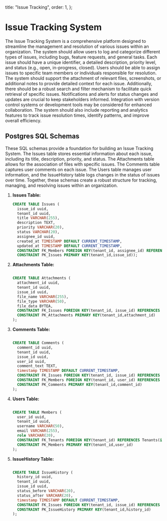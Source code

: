 
  title: "Issue Tracking",
  order: 1,
};
# Issue Tracking System

The Issue Tracking System is a comprehensive platform designed to streamline the management and resolution of various issues within an organization. The system should allow users to log and categorize different types of issues, including bugs, feature requests, and general tasks. Each issue should have a unique identifier, a detailed description, priority level, and status (e.g., open, in-progress, closed). Users should be able to assign issues to specific team members or individuals responsible for resolution. The system should support the attachment of relevant files, screenshots, or additional notes to provide detailed context for each issue. Additionally, there should be a robust search and filter mechanism to facilitate quick retrieval of specific issues. Notifications and alerts for status changes and updates are crucial to keep stakeholders informed. Integration with version control systems or development tools may be considered for enhanced collaboration. The system should also include reporting and analytics features to track issue resolution times, identify patterns, and improve overall efficiency.

## Postgres SQL Schemas

These SQL schemas provide a foundation for building an Issue Tracking System. The Issues table stores essential information about each issue, including its title, description, priority, and status. The Attachments table allows for the association of files with specific issues. The Comments table captures user comments on each issue. The Users table manages user information, and the IssueHistory table logs changes in the status of issues over time. Together, these schemas create a robust structure for tracking, managing, and resolving issues within an organization.

1. **Issues Table:**
    
    ```sql
    CREATE TABLE Issues (
      issue_id uuid,
      tenant_id uuid,
      title VARCHAR(255),
      description TEXT,
      priority VARCHAR(20),
      status VARCHAR(20),
      assignee_id uuid,
      created_at TIMESTAMP DEFAULT CURRENT_TIMESTAMP,
      updated_at TIMESTAMP DEFAULT CURRENT_TIMESTAMP,
      CONSTRAINT FK_Members FOREIGN KEY(tenant_id, assignee_id) REFERENCES Members(tenant_id,user_id),
      CONSTRAINT PK_Issues PRIMARY KEY(tenant_id,issue_id));
    
    ```
    
2. **Attachments Table:**
    
    ```sql
    
    CREATE TABLE Attachments (
      attachment_id uuid,
      tenant_id uuid,
      issue_id uuid,
      file_name VARCHAR(255),
      file_type VARCHAR(50),
      file_data BYTEA,
      CONSTRAINT FK_Issues FOREIGN KEY(tenant_id, issue_id) REFERENCES Issues(tenant_id,issue_id),
      CONSTRAINT PK_Attachments PRIMARY KEY(tenant_id,attachment_id)
    );
    
    ```
    
3. **Comments Table:**
    
    ```sql
    
    CREATE TABLE Comments (
      comment_id uuid,
      tenant_id uuid,
      issue_id uuid,
      user_id uuid,
      comment_text TEXT,
      timestamp TIMESTAMP DEFAULT CURRENT_TIMESTAMP,
      CONSTRAINT FK_Issues FOREIGN KEY(tenant_id, issue_id) REFERENCES Issues(tenant_id,issue_id),
      CONSTRAINT FK_Members FOREIGN KEY(tenant_id, user_id) REFERENCES Members(tenant_id,user_id),
      CONSTRAINT PK_Comments PRIMARY KEY(tenant_id,comment_id)
    );
    
    ```
    
4. **Users Table:**
    
    ```sql
    
    CREATE TABLE Members (
      user_id uuid,
      tenant_id uuid,
      username VARCHAR(50),
      email VARCHAR(255),
      role VARCHAR(20),
      CONSTRAINT FK_Tenants FOREIGN KEY(tenant_id) REFERENCES Tenants(id),
      CONSTRAINT PK_Members PRIMARY KEY(tenant_id,user_id)
    );
    
    ```
    
5. **IssueHistory Table:**
    
    ```sql
    
    CREATE TABLE IssueHistory (
      history_id uuid,
      tenant_id uuid,
      issue_id uuid,
      status_before VARCHAR(20),
      status_after VARCHAR(20),
      timestamp TIMESTAMP DEFAULT CURRENT_TIMESTAMP,
      CONSTRAINT FK_Issues FOREIGN KEY(tenant_id, issue_id) REFERENCES Issues(tenant_id,issue_id),
      CONSTRAINT PK_IssueHistory PRIMARY KEY(tenant_id,history_id)
    );
    
    ```